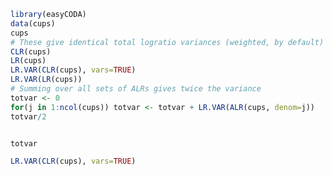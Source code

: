 ```r
library(easyCODA)
data(cups)
cups
# These give identical total logratio variances (weighted, by default)
CLR(cups)
LR(cups)
LR.VAR(CLR(cups), vars=TRUE)
LR.VAR(LR(cups))
# Summing over all sets of ALRs gives twice the variance
totvar <- 0
for(j in 1:ncol(cups)) totvar <- totvar + LR.VAR(ALR(cups, denom=j))
totvar/2


totvar
```

```r
LR.VAR(CLR(cups), vars=TRUE)
```

